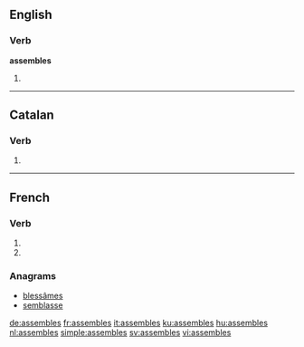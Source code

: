 {{also|assemblés}}
==English==

===Verb===
'''assembles'''

# {{third-person singular of|assemble}}

----

==Catalan==

===Verb===
{{head|ca|verb form}}

# {{ca-verb form of|p=2|n=sg|t=pres|m=ind|assemblar}}

----

==French==

===Verb===
{{fr-verb-form}}

# {{conjugation of|assembler||2|s|pres|ind|lang=fr}}
# {{conjugation of|assembler||2|s|pres|sub|lang=fr}}

===Anagrams===
* [[blessâmes#French|blessâmes]]
* [[semblasse#French|semblasse]]

[[de:assembles]]
[[fr:assembles]]
[[it:assembles]]
[[ku:assembles]]
[[hu:assembles]]
[[nl:assembles]]
[[simple:assembles]]
[[sv:assembles]]
[[vi:assembles]]
